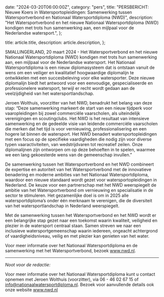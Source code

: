
  date: "2024-03-20T06:00:00Z",
  category: "pers",
  title:
    "PERSBERICHT: Nieuwe Koers in Watersportopleidingen: Samenwerking tussen Watersportverbond en Nationaal Watersportdiploma (NWD)",
  description:
    "Het Watersportverbond en het nieuwe Nationaal Watersportdiploma (NWD) kondigen met trots hun samenwerking aan, een mijlpaal voor de Nederlandse watersport.",
};

  title: article.title,
  description: article.description,
};


SMALLINGERLAND, 20 maart 2024 - Het Watersportverbond en het nieuwe Nationaal
Watersportdiploma (NWD) kondigen met trots hun samenwerking aan, een mijlpaal
voor de Nederlandse watersport. Het Nationaal Watersportdiploma is een nieuw
diplomasysteem dat is ontstaan vanuit de wens om een veiliger en kwalitatief
hoogwaardige diplomalijn te ontwikkelen met een succesbeleving voor elke
watersporter. Deze nieuwe diplomalijn biedt het antwoord voor een eenvoudige,
gespecialiseerde en professionelere watersport, terwijl er recht wordt gedaan
aan de veelzijdigheid van het watersportlandschap.

Jeroen Wolthuis, voorzitter van het NWD, benadrukt het belang van deze stap:
“Deze samenwerking markeert de start van een nieuw tijdperk voor vaaropleidingen
bij zowel commerciële vaarscholen, als uiteindelijk verenigingen en
scoutingclubs. Het NWD is het resultaat van intensieve samenwerking en de
gedeelde visie van leidende commerciële vaarscholen die merken dat het tijd is
voor vernieuwing, professionalisering en een hogere lat binnen de watersport.
Het NWD benadert watersportopleidingen met een focus op de specifieke
vaardigheden die nodig zijn voor diverse typen vaaractiviteiten, van
wedstrijdvaren tot recreatief zeilen. Onze diplomalijnen zijn ontworpen om op
deze behoeften in te spelen, waarmee we een lang gekoesterde wens van de
gemeenschap invullen.”

De samenwerking tussen het Watersportverbond en het NWD combineert de expertise
en autoriteit van het Watersportverbond met de innovatieve benadering en moderne
ambities van het Nationaal Watersportdiploma, waardoor een nieuwe standaard
wordt gezet voor watersportopleidingen in Nederland. De keuze voor een
partnerschap met het NWD weerspiegelt de ambitie van het Watersportverbond om
vernieuwing en specialisatie in de sector te stimuleren. Het gezamenlijke doel
is om in 2025 alle watersportdiploma’s onder één merknaam te verenigen, die de
diversiteit van het watersportlandschap in Nederland weerspiegelt.

Met de samenwerking tussen het Watersportverbond en het NWD wordt er een
belangrijke stap gezet naar een toekomst waarin kwaliteit, veiligheid en plezier
in de watersport centraal staan. Samen streven we naar een inclusieve
watersportgemeenschap waarin iedereen, ongeacht achtergrond of
vaardigheidsniveau, veilig en met plezier kan genieten van het water.

Voor meer informatie over het Nationaal Watersportdiploma en de samenwerking met
het Watersportverbond, bezoek www.nwd.nl.

---

_Noot voor de redactie:_

Voor meer informatie over het Nationaal Watersportdiploma kunt u contact opnemen
met Jeroen Wolthuis (voorzitter), via 06 - 46 02 67 15 of
info@nationaalwatersportdiploma.nl. Bezoek voor aanvullende details ook onze
website www.nwd.nl
